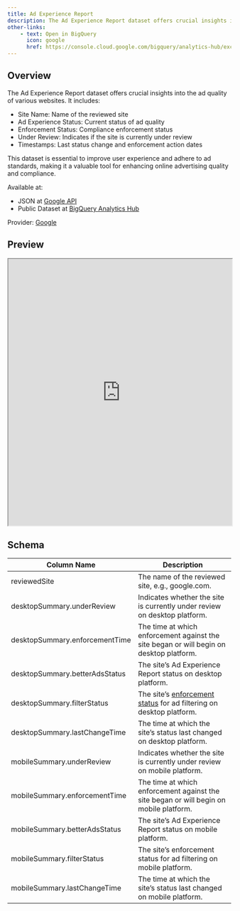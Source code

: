 ```yaml
---
title: Ad Experience Report
description: The Ad Experience Report dataset offers crucial insights into the ad quality of various websites.
other-links:
    - text: Open in BigQuery
      icon: google
      href: https://console.cloud.google.com/bigquery/analytics-hub/exchanges/projects/390347019852/locations/us/dataExchanges/data_hub_186a1c3eafa/listings/ad_experience_report_186a1de7b19
---
```


## Overview

The Ad Experience Report dataset offers crucial insights into the ad quality of various websites. It includes:

- Site Name: Name of the reviewed site
- Ad Experience Status: Current status of ad quality
- Enforcement Status: Compliance enforcement status
- Under Review: Indicates if the site is currently under review
- Timestamps: Last status change and enforcement action dates

This dataset is essential to improve user experience and adhere to ad standards, making it a valuable tool for enhancing online advertising quality and compliance.

Available at:

- JSON at [Google API](https://developers.google.com/ad-experience-report)
- Public Dataset at [BigQuery Analytics Hub](https://console.cloud.google.com/bigquery/analytics-hub/exchanges/projects/390347019852/locations/us/dataExchanges/data_hub_186a1c3eafa/listings/ad_experience_report_186a1de7b19)

Provider: [Google](https://www.google.com/webmasters/tools/ad-experience-unverified)

## Preview

<iframe width="100%" height="600" src="https://lookerstudio.google.com/embed/reporting/6909fab3-b9d3-4f92-b355-b17ab4f07c3e/"></iframe>

## Schema

| Column Name               | Description                                                                                   |
|---------------------------|-----------------------------------------------------------------------------------------------|
| reviewedSite             | The name of the reviewed site, e.g., google.com.                                            |
| desktopSummary.underReview         | Indicates whether the site is currently under review on desktop platform.                     |
| desktopSummary.enforcementTime     | The time at which enforcement against the site began or will begin on desktop platform.       |
| desktopSummary.betterAdsStatus     | The site's Ad Experience Report status on desktop platform.                                  |
| desktopSummary.filterStatus        | The site's [enforcement status](https://support.google.com/webtools/answer/7308033) for ad filtering on desktop platform.                          |
| desktopSummary.lastChangeTime      | The time at which the site's status last changed on desktop platform.                        |
| mobileSummary.underReview          | Indicates whether the site is currently under review on mobile platform.                      |
| mobileSummary.enforcementTime      | The time at which enforcement against the site began or will begin on mobile platform.        |
| mobileSummary.betterAdsStatus      | The site's Ad Experience Report status on mobile platform.                                   |
| mobileSummary.filterStatus         | The site's enforcement status for ad filtering on mobile platform.                           |
| mobileSummary.lastChangeTime       | The time at which the site's status last changed on mobile platform.                         |
